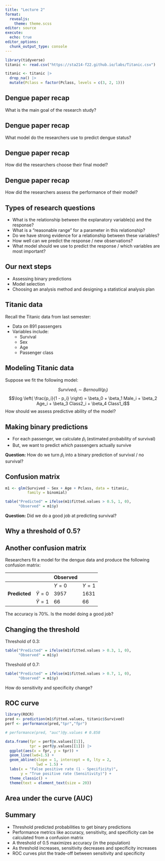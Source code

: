 ```yaml
---
title: "Lecture 2"
format: 
  revealjs:
    theme: theme.scss
editor: source
execute:
  echo: true
editor_options: 
  chunk_output_type: console
---
```


```r
library(tidyverse)
titanic <- read.csv("https://sta214-f22.github.io/labs/Titanic.csv")

titanic <- titanic |>
  drop_na() |>
  mutate(Pclass = factor(Pclass, levels = c(3, 2, 1)))
```

## Dengue paper recap

What is the main goal of the research study?

## Dengue paper recap

What model do the researchers use to predict dengue status?

## Dengue paper recap

How did the researchers choose their final model?

## Dengue paper recap

How did the researchers assess the performance of their model?

## Types of research questions

-   What is the relationship between the explanatory variable(s) and the response?
-   What is a "reasonable range" for a parameter in this relationship?
-   Do we have strong evidence for a relationship between these variables?
-   How well can we predict the response / new observations?
-   What model should we use to predict the response / which variables are most important?

## Our next steps

-   Assessing binary predictions
-   Model selection
-   Choosing an analysis method and designing a statistical analysis plan

## Titanic data

Recall the Titanic data from last semester:

-   Data on 891 passengers
-   Variables include:
    -   Survival
    -   Sex
    -   Age
    -   Passenger class

## Modeling Titanic data

Suppose we fit the following model:

$$Survived_i \sim Bernoulli(p_i)$$ $$\log \left( \frac{p_i}{1 - p_i} \right) = \beta_0 + \beta_1 Male_i + \beta_2 Age_i + \beta_3 Class2_i + \beta_4 Class1_i$$ How should we assess predictive ability of the model?

## Making binary predictions

-   For each passenger, we calculate $\widehat{p}_i$ (estimated probability of survival)
-   But, we want to predict *which* passengers actually survive

**Question:** How do we turn $\widehat{p}_i$ into a binary prediction of survival / no survival?

## Confusion matrix

```r
m1 <- glm(Survived ~ Sex + Age + Pclass, data = titanic, 
          family = binomial)

table("Predicted" = ifelse(m1$fitted.values > 0.5, 1, 0),
      "Observed" = m1$y)
```

**Question:** Did we do a good job at predicting survival?

## Why a threshold of 0.5?

## Another confusion matrix

Researchers fit a model for the dengue data and produce the following confusion matrix:

|               |                   | Observed |         |
|---------------|-------------------|----------|---------|
|               |                   | $Y = 0$  | $Y = 1$ |
| **Predicted** | $\widehat{Y} = 0$ | 3957     | 1631    |
|               | $\widehat{Y} = 1$ | 66       | 66      |

The accuracy is 70%. Is the model doing a good job?

## Changing the threshold

Threshold of 0.3:

```r
table("Predicted" = ifelse(m1$fitted.values > 0.3, 1, 0),
      "Observed" = m1$y)
```

Threshold of 0.7:

```r
table("Predicted" = ifelse(m1$fitted.values > 0.7, 1, 0),
      "Observed" = m1$y)
```

How do sensitivity and specificity change?

## ROC curve

```r
library(ROCR)
pred <- prediction(m1$fitted.values, titanic$Survived)
perf <- performance(pred,"tpr","fpr")

# performance(pred, "auc")@y.values # 0.858

data.frame(fpr = perf@x.values[[1]],
           tpr = perf@y.values[[1]]) |>
  ggplot(aes(x = fpr, y = tpr)) +
  geom_line(lwd=1.5) +
  geom_abline(slope = 1, intercept = 0, lty = 2,
              lwd = 1.5) +
  labs(x = "False positive rate (1 - Specificity)",
       y = "True positive rate (Sensitivity)") +
  theme_classic() +
  theme(text = element_text(size = 20))
```

## Area under the curve (AUC)

## Summary

-   Threshold predicted probabilities to get binary predictions
-   Performance metrics like accuracy, sensitivity, and specificity can be calculated from a confusion matrix
-   A threshold of 0.5 maximizes accuracy (in the population)
-   As threshold increases, sensitivity decreases and specificity increases
-   ROC curves plot the trade-off between sensitivity and specificity
